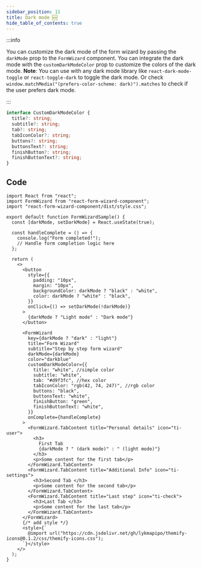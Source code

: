 ```yaml
---
sidebar_position: 11
title: Dark mode 🆕
hide_table_of_contents: true
---
```



:::info

You can customize the dark mode of the form wizard by passing the `darkMode` prop to the `FormWizard` component.
You can integrate the dark mode with the `customDarkModeColor` prop to customize the colors of the dark mode.
**Note**: You can use with any dark mode library like `react-dark-mode-toggle` or `react-toggle-dark` to toggle the dark mode. Or check ``` window.matchMedia("(prefers-color-scheme: dark)").matches``` to check if the user prefers dark mode.

:::


```typescript
interface CustomDarkModeColor {
  title?: string;
  subtitle?: string;
  tab?: string;
  tabIconColor?: string;
  buttons?: string;
  buttonsText?: string;
  finishButton?: string;
  finishButtonText?: string;
}
```

<div class="demo">
  <DarkMode />
</div>

## Code

```tsx
import React from "react";
import FormWizard from "react-form-wizard-component";
import "react-form-wizard-component/dist/style.css";

export default function FormWizardSample() {
  const [darkMode, setDarkMode] = React.useState(true);

  const handleComplete = () => {
    console.log("Form completed!");
    // Handle form completion logic here
  };

  return (
    <>
      <button
        style={{
          padding: "10px",
          margin: "10px",
          backgroundColor: darkMode ? "black" : "white",
          color: darkMode ? "white" : "black",
        }}
        onClick={() => setDarkMode(!darkMode)}
      >
        {darkMode ? "Light mode" : "Dark mode"}
      </button>

      <FormWizard
        key={darkMode ? "dark" : "light"}
        title="Form Wizard"
        subtitle="Step by step form wizard"
        darkMode={darkMode}
        color="darkblue"
        customDarkModeColor={{
          title: "white", //simple color
          subtitle: "white",
          tab: "#d9f3fc", //hex color
          tabIconColor: "rgb(42, 74, 247)", //rgb color
          buttons: "black",
          buttonsText: "white",
          finishButton: "green",
          finishButtonText: "white",
        }}
        onComplete={handleComplete}
      >
        <FormWizard.TabContent title="Personal details" icon="ti-user">
          <h3>
            First Tab
            {darkMode ? " (dark mode)" : " (light mode)"}
          </h3>
          <p>Some content for the first tab</p>
        </FormWizard.TabContent>
        <FormWizard.TabContent title="Additional Info" icon="ti-settings">
          <h3>Second Tab </h3>
          <p>Some content for the second tab</p>
        </FormWizard.TabContent>
        <FormWizard.TabContent title="Last step" icon="ti-check">
          <h3>Last Tab </h3>
          <p>Some content for the last tab</p>
        </FormWizard.TabContent>
      </FormWizard>
      {/* add style */}
      <style>{`
        @import url("https://cdn.jsdelivr.net/gh/lykmapipo/themify-icons@0.1.2/css/themify-icons.css");
      `}</style>
    </>
  );
}

```
